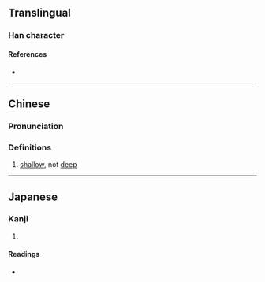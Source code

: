 {{character info/new}}
==Translingual==

===Han character===
{{Han char|rn=85|rad=水|as=06|sn=9|four=|canj=EMA|ids=⿰氵百}}

====References====
* {{Han ref|kx=0621.160|dkj=17397|dj=1017.080|hdz=31604.010|uh=6D26|ud=27942}}

----

==Chinese==
{{zh-forms}}

===Pronunciation===
{{zh-pron
|m=pò
|c=paak3
|mc=y
|oc=y
|ma=
|cat=a
}}

===Definitions===
{{zh-hanzi}}

# {{lb|zh|of water}} [[shallow]], not [[deep]]

----

==Japanese==

===Kanji===
{{ja-kanji|grade=|rs=水06}}

# {{rfdef|ja|sort=水06}}

====Readings====
* {{ja-readings|on=[[ばく]] (baku), [[みゃく]] (myaku), [[はく]] (haku), [[ひゃく]] (hyaku)|kun=}}